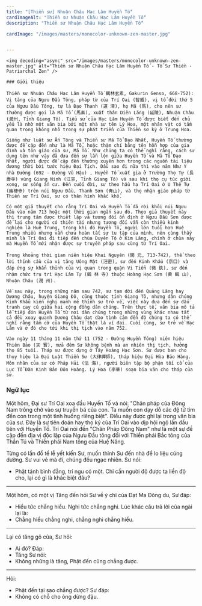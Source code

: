 ```yaml
---
title: "[Thiền sư] Nhuận Châu Hạc Lâm Huyền Tố"
cardImageAlt: "Thiền sư Nhuận Châu Hạc Lâm Huyền Tố"
description: "Thiền sư Nhuận Châu Hạc Lâm Huyền Tố"

cardImage: "/images/masters/monocolor-unknown-zen-master.jpg"


---
```


<div className="grid xl:grid-cols-8 lg:grid-cols-8 md:grid-cols-2 sm:grid-cols-2 xs:grid-cols-1 gap-8 bg-body dark:bg-darkmode-body">

  <div className="lg:col-span-3 md:col-span-1">

    <img decoding="async" src="/images/masters/monocolor-unknown-zen-master.jpg" alt="Thiền sư Nhuận Châu Hạc Lâm Huyền Tố - Tổ Sư Thiền - Patriarchal Zen" />

    ### Giới thiệu

    Thiền sư Nhuận Châu Hạc Lâm Huyền Tố 鶴林玄素, Gakurin Genso, 668-752): Vị tăng của Ngưu Đầu Tông, pháp từ của Trí Oai (智威), vị tổ đời thứ 5 của Ngưu Đầu Tông, tự là Đạo Thanh (道 清), họ Mã (馬), cho nên sư thường được gọi là Mã Tố (馬素), xuất thân Diên Lăng (延陵), Nhuận Châu (潤州, Tỉnh Giang Tô). Tiểu sử của Hạc Lâm Huyền Tố được biết đến chủ yếu là nhờ một văn bia bởi một nhà sư tên Lý Hoa, một nhân vật có tầm quan trọng không nhỏ trong sự phát triển của Thiền sơ kỳ ở Trung Hoa.

    Giống như luật sư Ấn Tông và Thiền sư Mã Tổ Đạo Nhất, Huyền Tố thường được đề cập đến như là Mã Tổ, hoặc thậm chí bằng tên hỗn hợp của gia đình và tôn giáo của sư, Mã Tố. Như chúng ta có thể nghĩ rằng, cách sử dụng tên như vậy đã đưa đến sự lẫn lộn giữa Huyền Tố và Mã Tổ Đạo Nhất, người được đề cập đến thường xuyên hơn trong các nguồn tài liệu đương thời bởi tước hiệu Đại Tịch. Dầu sao đi nữa thì vào năm Như Ý nhà Đường (692 - Đường Vũ Hậu) , Huyền Tố xuất gia ở Trường Thọ Tự (長壽寺) vùng Giang Ninh (江寧, Tỉnh Giang Tô) và sau khi thọ cụ túc giới xong, sư sống ẩn cư. Đến cuối đời, sư theo hầu hạ Trí Oai ở U Thê Tự (幽棲寺) trên núi Ngưu Đầu, Thanh Sơn (青山), và thọ nhận giáo pháp từ Thiền sư Trí Oai, sư có thân hình khắc khổ.

    Có một giả thuyết cho rằng Trí Oai và Huyền Tố đã rời khỏi núi Ngưu Đầu vào năm 713 hoặc một thời gian ngắn sau đó. Theo giả thuyết này thì trung tâm được thiết lập và tương đối ổn định ở Ngưu Đầu Sơn được để lại cho người có thiên tài nhưng tương đối vẫn còn thiếu kinh nghiệm là Huệ Trung, trong khi đó Huyền Tố, người lớn tuổi hơn Huệ Trung nhiều nhưng vẫn chưa hoàn tất sự tu tập của mình, nên cùng thầy mình là Trí Oai đi tiếp đến chùa Duyên Tộ ở Kim Lăng, chính ở chùa này mà Huyền Tố mới nhận được sự truyền pháp sau cùng từ Trí Oai.

    Trong khoảng thời gian niên hiệu Khai Nguyên (開 元, 713-742), thể theo lời thỉnh cầu của vị tăng Uông Mật (汪密), sư đến Kinh Khẩu (京口) và đáp ứng sự khẩn thỉnh của vị quan trong quận Vi Tiển (微 銑), sư đến nhậm chức trụ trì Hạc Lâm Tự (鶴 林 寺) thuộc Hoàng Hạc Sơn (黄 鶴 山), Nhuận Châu (潤 州).

    Về sau này, trong những năm sau 742, sư tạm dời đến Quảng Lăng hay Dương Châu, huyện Giang Đô, cũng thuộc tỉnh Giang Tô, nhưng dân chúng Kinh Khẩu kiến nghị mạnh mẽ thỉnh sư trở về, việc này đưa đến sự đấu tranh cay cú giữa hai cộng đồng dân chúng. Trên thực tế, văn bia mô tả lễ tiếp đón Huyền Tố từ nơi dân chúng trong những vùng khác nhau tất cả đều xoay quanh Dương Châu dạt dào tình cảm đến độ chúng ta có thể nghĩ rằng tầm cỡ của Huyền Tố thật là vĩ đại. Cuối cùng, sư trở về Hạc Lâm và ở đó cho tới khi thị tịch vào năm 752.

    Vào ngày 11 tháng 11 năm thứ 11 (752 - Đường Huyền Tông) niên hiệu Thiên Bảo (天 寳), nửa đêm Sư không bệnh mà an nhiên thị tịch, hưởng thọ 85 tuổi. Tháp sư được dựng ở Tây Hoàng Hạc Sơn. Sư được ban cho thụy hiệu là Đại Luật Thiền Sư (大律禪師), tháp hiệu Đại Hòa Bảo Hàng. Môn nhân của sư có Pháp Hải (法 海), người biên tập bộ phận tối cổ của Lục Tổ Đàn Kinh Bản Đôn Hoàng. Lý Hoa (李華) soạn bia văn cho tháp của sư.

  </div>

<div className="lg:col-span-5 md:col-span-1">

  ### Ngữ lục

  Một hôm, Đại sư Trí Oai xoa đầu Huyền Tố và nói: "Chân pháp của Đông Nam trông chờ vào sự truyền bá của con.
  Ta muốn con dạy dỗ các đệ tử tìm đến con trong một tình huống riêng biệt". Điều này được ghi lại trong văn bia của sư.
  Đây là sự tiên đoán hay thọ ký của Trí Oai vào dịp hội ngộ lần đầu tiên với Huyền Tố.
  Trí Oai nói đến "Chân Pháp Đông Nam" như là một sự đề cập đến địa vị độc lập của Ngưu Đầu tông đối với Thiền phái Bắc tông của Thần Tú và Thiền phái Nam tông của Huệ Năng.

  Từng có lần đồ tể lễ yết kiến Sư, muốn thỉnh Sư đến nhà để lo liệu cúng dường. Sư vui vẻ mà đi, chúng đều ngạc nhiên. Sư nói:
  - Phật tánh bình đẳng, trí ngu có một. Chỉ cần người độ được ta liền độ cho, lại có gì là khác biệt đâu?

  ***

  Một hôm, có một vị Tăng đến hỏi Sư về ý chỉ của Đạt Ma Đông du,
  Sư đáp:
  - Hiểu tức chẳng hiểu. Nghi tức chẳng nghi.
  Lúc khác câu trả lời của ngài lại là:
  - Chẳng hiểu chẳng nghi, chẳng nghi chẳng hiểu.

  ***

  Lại có tăng gõ cửa, Sư hỏi:
  - Ai đó?
  Đáp:
  - Tăng
  Sư nói:
  - Không những là tăng, Phật đến cũng chẳng được.

  ***

  Hỏi:
  - Phật đến tại sao chẳng được?
  Sư đáp:
  - Không có chỗ cho ông dừng đậu.

  <Notice type="warning" title="cảnh ngữ">

  </Notice>

  <Notice type="tip" title="tác phẩm">

  </Notice>

  <Notice type="info" title="thông tin khác">

  </Notice>

</div>

</div>
